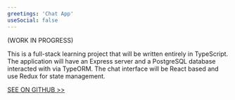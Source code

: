 ```yaml
---
greetings: 'Chat App'
useSocial: false
---
```


(WORK IN PROGRESS) 

This is a full-stack learning project that will be written entirely in TypeScript. The application will have an Express server and a PostgreSQL database interacted with via TypeORM. The chat interface will be React based and use Redux for state management.

<a href="https://github.com/santidiazl/chat-app" target="_blank" rel="noreferrer">SEE ON GITHUB >></a>